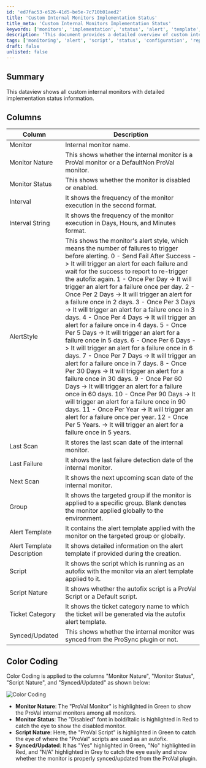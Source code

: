```yaml
---
id: 'ed7fac53-e526-41d5-be5e-7c710b01aed2'
title: 'Custom Internal Monitors Implementation Status'
title_meta: 'Custom Internal Monitors Implementation Status'
keywords: ['monitors', 'implementation', 'status', 'alert', 'template', 'sync', 'script', 'failure', 'scan', 'group']
description: 'This document provides a detailed overview of custom internal monitors, including their implementation status, alert styles, execution intervals, and color coding for easy identification of monitor nature and status. It serves as a comprehensive guide for managing and understanding internal monitoring processes.'
tags: ['monitoring', 'alert', 'script', 'status', 'configuration', 'report', 'group', 'sync']
draft: false
unlisted: false
---
```

## Summary

This dataview shows all custom internal monitors with detailed implementation status information.

## Columns

| Column               | Description                                                                                                                                                                                                                                                                                                                                                                                                                                                                                                                                                                                                                       |
|----------------------|-----------------------------------------------------------------------------------------------------------------------------------------------------------------------------------------------------------------------------------------------------------------------------------------------------------------------------------------------------------------------------------------------------------------------------------------------------------------------------------------------------------------------------------------------------------------------------------------------------------------------------------|
| Monitor              | Internal monitor name.                                                                                                                                                                                                                                                                                                                                                                                                                                                                                                                                                                                                             |
| Monitor Nature       | This shows whether the internal monitor is a ProVal monitor or a DefaultNon ProVal monitor.                                                                                                                                                                                                                                                                                                                                                                                                                                                                                                                                          |
| Monitor Status       | This shows whether the monitor is disabled or enabled.                                                                                                                                                                                                                                                                                                                                                                                                                                                                                                                                                                              |
| Interval             | It shows the frequency of the monitor execution in the second format.                                                                                                                                                                                                                                                                                                                                                                                                                                                                                                                                                                 |
| Interval String      | It shows the frequency of the monitor execution in Days, Hours, and Minutes format.                                                                                                                                                                                                                                                                                                                                                                                                                                                                                                                                                   |
| AlertStyle           | This shows the monitor's alert style, which means the number of failures to trigger before alerting.  0 - Send Fail After Success -> It will trigger an alert for each failure and wait for the success to report to re-trigger the autofix again.  1 - Once Per Day -> It will trigger an alert for a failure once per day.  2 - Once Per 2 Days -> It will trigger an alert for a failure once in 2 days.  3 - Once Per 3 Days -> It will trigger an alert for a failure once in 3 days.  4 - Once Per 4 Days -> It will trigger an alert for a failure once in 4 days.  5 - Once Per 5 Days -> It will trigger an alert for a failure once in 5 days.  6 - Once Per 6 Days -> It will trigger an alert for a failure once in 6 days.  7 - Once Per 7 Days -> It will trigger an alert for a failure once in 7 days.  8 - Once Per 30 Days -> It will trigger an alert for a failure once in 30 days.  9 - Once Per 60 Days -> It will trigger an alert for a failure once in 60 days.  10 - Once Per 90 Days -> It will trigger an alert for a failure once in 90 days.  11 - Once Per Year -> It will trigger an alert for a failure once per year.  12 - Once Per 5 Years. -> It will trigger an alert for a failure once in 5 years. |
| Last Scan            | It stores the last scan date of the internal monitor.                                                                                                                                                                                                                                                                                                                                                                                                                                                                                                                                                                                |
| Last Failure         | It shows the last failure detection date of the internal monitor.                                                                                                                                                                                                                                                                                                                                                                                                                                                                                                                                                                      |
| Next Scan            | It shows the next upcoming scan date of the internal monitor.                                                                                                                                                                                                                                                                                                                                                                                                                                                                                                                                                                          |
| Group                | It shows the targeted group if the monitor is applied to a specific group.  Blank denotes the monitor applied globally to the environment.                                                                                                                                                                                                                                                                                                                                                                                                                                                                                       |
| Alert Template       | It contains the alert template applied with the monitor on the targeted group or globally.                                                                                                                                                                                                                                                                                                                                                                                                                                                                                                                                             |
| Alert Template Description | It shows detailed information on the alert template if provided during the creation.                                                                                                                                                                                                                                                                                                                                                                                                                                                                                                                                             |
| Script               | It shows the script which is running as an autofix with the monitor via an alert template applied to it.                                                                                                                                                                                                                                                                                                                                                                                                                                                                                                                            |
| Script Nature        | It shows whether the autofix script is a ProVal Script or a Default script.                                                                                                                                                                                                                                                                                                                                                                                                                                                                                                                                                           |
| Ticket Category      | It shows the ticket category name to which the ticket will be generated via the autofix alert template.                                                                                                                                                                                                                                                                                                                                                                                                                                                                                                                              |
| Synced/Updated       | This shows whether the internal monitor was synced from the ProSync plugin or not.                                                                                                                                                                                                                                                                                                                                                                                                                                                                                                                                                     |

## Color Coding

Color Coding is applied to the columns "Monitor Nature", "Monitor Status", "Script Nature", and "Synced/Updated" as shown below:

![Color Coding](../../../static/img/All-Internal-Monitor-Detailed-Report/image_1.png)

- **Monitor Nature**: The "ProVal Monitor" is highlighted in Green to show the ProVal internal monitors among all monitors.
- **Monitor Status**: The "Disabled" font in bold/Italic is highlighted in Red to catch the eye to show the disabled monitor.
- **Script Nature**: Here, the "ProVal Script" is highlighted in Green to catch the eye of where the "ProVal" scripts are used as an autofix.
- **Synced/Updated**: It has "Yes" highlighted in Green, "No" highlighted in Red, and "N/A" highlighted in Grey to catch the eye easily and show whether the monitor is properly synced/updated from the ProVal plugin.












